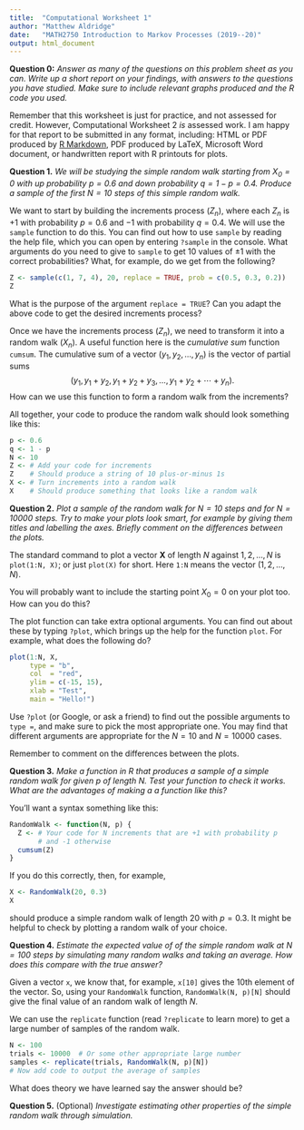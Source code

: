 ```yaml
---
title:  "Computational Worksheet 1"
author: "Matthew Aldridge"
date:   "MATH2750 Introduction to Markov Processes (2019--20)"
output: html_document  
---
```




**Question 0:** *Answer as many of the questions on this problem sheet as you can. Write up a short report on your findings, with answers to the questions you have studied. Make sure to include relevant graphs produced and the R code you used.*


Remember that this worksheet is just for practice, and not assessed for credit. However, Computational Worksheet 2 *is* assessed work. I am happy for that report to be submitted in any format, including: HTML or PDF produced by [R Markdown](https://www.stat.cmu.edu/~cshalizi/rmarkdown/), PDF produced by LaTeX, Microsoft Word document, or handwritten report with R printouts for plots.



**Question 1.** *We will be studying the simple random walk starting from $X_0 = 0$ with up probability $p = 0.6$ and down probability $q = 1 - p = 0.4$. Produce a sample of the first $N = 10$ steps of this simple random walk.*


We want to start by building the increments process $(Z_n)$, where each $Z_n$ is $+1$ with probability $p = 0.6$ and $-1$ with probability $q = 0.4$. We will use the `sample` function to do this. You can find out how to use `sample` by reading the help file, which you can open by entering `?sample` in the console. What arguments do you need to give to `sample` to get $10$ values of $\pm 1$ with the correct probabilities? What, for example, do we get from the following?

```r
Z <- sample(c(1, 7, 4), 20, replace = TRUE, prob = c(0.5, 0.3, 0.2))
Z
```

What is the purpose of the argument `replace = TRUE`? Can you adapt the above code to get the desired increments process?

Once we have the increments process $(Z_n)$, we need to transform it into a random walk $(X_n)$. A useful function here is the *cumulative sum* function `cumsum`. The cumulative sum of a vector $(y_1, y_2, \dots, y_n)$ is the vector of partial sums
$$ (y_1, y_1 + y_2, y_1 + y_2 + y_3, \dots, y_1 + y_2 + \cdots + y_n) . $$
How can we use this function to form a random walk from the increments?

All together, your code to produce the random walk should look something like this:

```r
p <- 0.6
q <- 1 - p
N <- 10
Z <- # Add your code for increments
Z    # Should produce a string of 10 plus-or-minus 1s
X <- # Turn increments into a random walk
X    # Should produce something that looks like a random walk
```



**Question 2.** *Plot a sample of the random walk for $N = 10$ steps and for $N = 10000$ steps. Try to make your plots look smart, for example by giving them titles and labelling the axes. Briefly comment on the differences between the plots.*


The standard command to plot a vector $\mathbf{X}$ of length $N$ against $1, 2, \dots, N$ is `plot(1:N, X)`; or just `plot(X)` for short. Here `1:N` means the vector $(1, 2, \dots, N)$.

You will probably want to include the starting point $X_0 = 0$ on your plot too. How can you do this?

The plot function can take extra optional arguments. You can find out about these by typing `?plot`, which brings up the help for the function `plot`. For example, what does the following do?

```r
plot(1:N, X,
     type = "b",
     col  = "red",
     ylim = c(-15, 15),
     xlab = "Test",
     main = "Hello!")
```

Use `?plot` (or Google, or ask a friend) to find out the possible arguments to `type = `, and make sure to pick the most appropriate one. You may find that different arguments are appropriate for the $N = 10$ and $N = 10000$ cases.

Remember to comment on the differences between the plots.



**Question 3.** *Make a function in R that produces a sample of a simple random walk for given $p$ of length $N$. Test your function to check it works. What are the advantages of making a a function like this?*


You'll want a syntax something like this:

```r
RandomWalk <- function(N, p) {
  Z <- # Your code for N increments that are +1 with probability p
       # and -1 otherwise
  cumsum(Z)
}
```

If you do this correctly, then, for example,

```r
X <- RandomWalk(20, 0.3)
X
```

should produce a simple random walk of length $20$ with $p = 0.3$. It might be helpful to check by plotting a random walk of your choice.



**Question 4.** *Estimate the expected value of of the simple random walk at $N = 100$ steps by simulating many random walks and taking an average. How does this compare with the true answer?*


Given a vector `x`, we know that, for example, `x[10]` gives the 10th element of the vector. So, using your `RandomWalk` function, `RandomWalk(N, p)[N]` should give the final value of an random walk of length $N$.
  
We can use the `replicate` function (read `?replicate` to learn more) to get a large number of samples of the random walk.

```r
N <- 100
trials <- 10000  # Or some other appropriate large number
samples <- replicate(trials, RandomWalk(N, p)[N])
# Now add code to output the average of samples
```

What does theory we have learned say the answer should be?



**Question 5.** (Optional) *Investigate estimating other properties of the simple random walk through simulation.*


